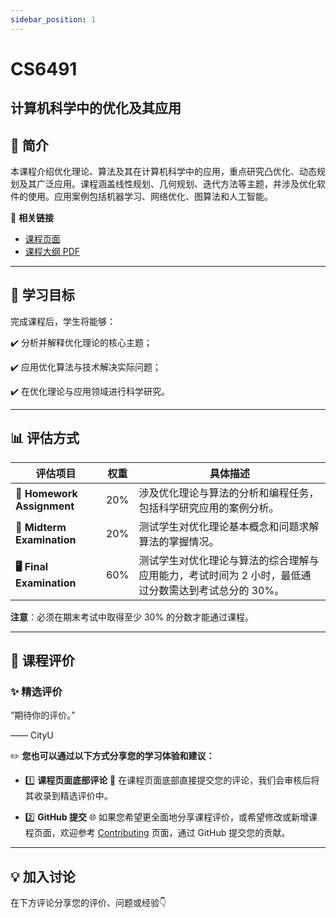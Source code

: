 ```yaml
---
sidebar_position: 1
---
```


# CS6491
## 计算机科学中的优化及其应用

## **📘 简介**
本课程介绍优化理论、算法及其在计算机科学中的应用，重点研究凸优化、动态规划及其广泛应用。课程涵盖线性规划、几何规划、迭代方法等主题，并涉及优化软件的使用。应用案例包括机器学习、网络优化、图算法和人工智能。

🔗 **相关链接**
- [课程页面](https://www.cityu.edu.hk/catalogue/pg/202425/course/CS6491.htm)
- [课程大纲 PDF](https://www.cityu.edu.hk/catalogue/pg/202425/course/CS6491.pdf)

---

## **🎯 学习目标**

完成课程后，学生将能够：

✔️ 分析并解释优化理论的核心主题；

✔️ 应用优化算法与技术解决实际问题；

✔️ 在优化理论与应用领域进行科学研究。

---

## **📊 评估方式**

| **评估项目**              | **权重** | **具体描述**                                                                                       |
|--------------------------|---------|---------------------------------------------------------------------------------------------------|
| **📝 Homework Assignment** | 20%     | 涉及优化理论与算法的分析和编程任务，包括科学研究应用的案例分析。                                         |
| **📄 Midterm Examination** | 20%     | 测试学生对优化理论基本概念和问题求解算法的掌握情况。                                                   |
| **🖥️ Final Examination**    | 60%     | 测试学生对优化理论与算法的综合理解与应用能力，考试时间为 2 小时，最低通过分数需达到考试总分的 30%。         |

**注意**：必须在期末考试中取得至少 30% 的分数才能通过课程。

---

## **💬 课程评价**

### ✨ **精选评价**
<div className={commentStyles.commentBox}>
    <p className={commentStyles.commentText}>
        “期待你的评价。”
    </p>
    <p className={commentStyles.commentAuthor}>—— CityU</p>
</div>

✏️ **您也可以通过以下方式分享您的学习体验和建议：**

- 1️⃣ **课程页面底部评论**
💬 在课程页面底部直接提交您的评论，我们会审核后将其收录到精选评价中。

- 2️⃣ **GitHub 提交**
🌐 如果您希望更全面地分享课程评价，或希望修改或新增课程页面，欢迎参考 [Contributing](https://penjc.github.io/cityU-navigator/contributing) 页面，通过 GitHub 提交您的贡献。




---

## **💡 加入讨论**

在下方评论分享您的评价、问题或经验👇
<Utterances />